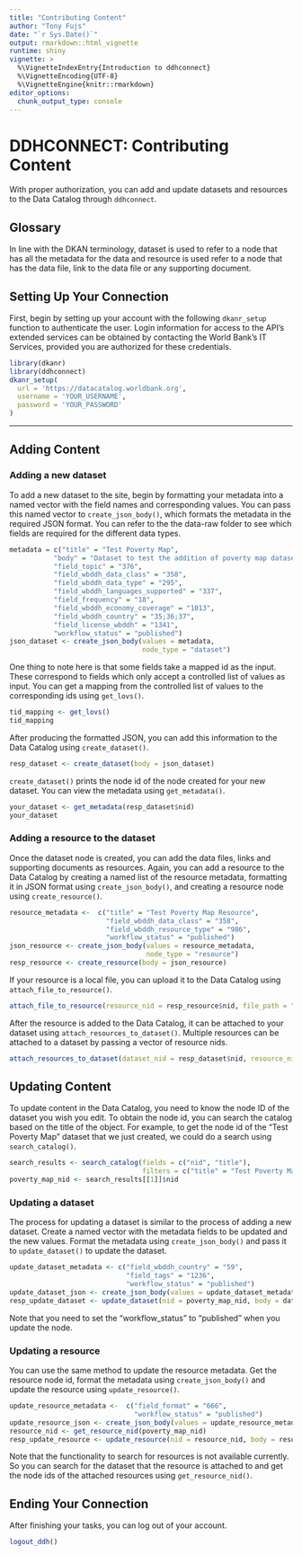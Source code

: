 ```yaml
---
title: "Contributing Content"
author: "Tony Fujs"
date: "`r Sys.Date()`"
output: rmarkdown::html_vignette
runtime: shiny
vignette: >
  %\VignetteIndexEntry{Introduction to ddhconnect}
  %\VignetteEncoding{UTF-8}
  %\VignetteEngine{knitr::rmarkdown}
editor_options: 
  chunk_output_type: console
---
```


# DDHCONNECT: Contributing Content
With proper authorization, you can add and update datasets and resources to the Data Catalog through `ddhconnect`.

## Glossary
In line with the DKAN terminology, dataset is used to refer to a node that has all the metadata for the data and resource is used refer to a node that has the data file, link to the data file or any supporting document.

## Setting Up Your Connection
First, begin by setting up your account with the following `dkanr_setup` function to authenticate the user. Login information for access to the API's extended services can be obtained by contacting the World Bank's IT Services, provided you are authorized for these credentials.
```r
library(dkanr)
library(ddhconnect)
dkanr_setup(
  url = 'https://datacatalog.worldbank.org',
  username = 'YOUR_USERNAME',
  password = 'YOUR_PASSWORD'
)
```

___

## Adding Content
### Adding a new dataset
To add a new dataset to the site, begin by formatting your metadata into a named vector with the field names and corresponding values. You can pass this named vector to `create_json_body()`, which formats the metadata in the required JSON format. You can refer to the the data-raw folder to see which fields are required for the different data types. 

```r
metadata = c("title" = "Test Poverty Map",
           "body" = "Dataset to test the addition of poverty map datasets into DDH.",
           "field_topic" = "376",
           "field_wbddh_data_class" = "358",
           "field_wbddh_data_type" = "295",
           "field_wbddh_languages_supported" = "337",
           "field_frequency" = "18",
           "field_wbddh_economy_coverage" = "1013",
           "field_wbddh_country" = "35;36;37",
           "field_license_wbddh" = "1341",
           "workflow_status" = "published")
json_dataset <- create_json_body(values = metadata,
                                 node_type = "dataset")
```

One thing to note here is that some fields take a mapped id as the input. These correspond to fields which only accept a controlled list of values as input. You can get a mapping from the controlled list of values to the corresponding ids using `get_lovs()`.

```r
tid_mapping <- get_lovs()
tid_mapping
```


After producing the formatted JSON, you can add this information to the Data Catalog using `create_dataset()`.
```r
resp_dataset <- create_dataset(body = json_dataset)
```

`create_dataset()` prints the node id of the node created for your new dataset. You can view the metadata using `get_metadata()`.
```r
your_dataset <- get_metadata(resp_dataset$nid)
your_dataset
```

### Adding a resource to the dataset
Once the dataset node is created, you can add the data files, links and supporting documents as resources. Again, you can add a resource to the Data Catalog by creating a named list of the resource metadata, formatting it in JSON format using `create_json_body()`, and creating a resource node using `create_resource()`.
```r
resource_metadata <-  c("title" = "Test Poverty Map Resource",
                        "field_wbddh_data_class" = "358",
                        "field_wbddh_resource_type" = "986",
                        "workflow_status" = "published")
json_resource <- create_json_body(values = resource_metadata,
                                  node_type = "resource")
resp_resource <- create_resource(body = json_resource)
```

If your resource is a local file, you can upload it to the Data Catalog using `attach_file_to_resource()`.
```r
attach_file_to_resource(resource_nid = resp_resource$nid, file_path = "PATH TO YOUR FILE")
```


After the resource is added to the Data Catalog, it can be attached to your dataset using `attach_resources_to_dataset()`. Multiple resources can be attached to a dataset by passing a vector of resource nids.
```r
attach_resources_to_dataset(dataset_nid = resp_dataset$nid, resource_nid = resp_resource$nid)
```

## Updating Content
To update content in the Data Catalog, you need to know the node ID of the dataset you wish you edit. To obtain the node id, you can search the catalog based on the title of the object. For example, to get the node id of the "Test Poverty Map" dataset that we just created, we could do a search using `search_catalog()`.
```r
search_results <- search_catalog(fields = c("nid", "title"),
                                 filters = c("title" = "Test Poverty Map"))
poverty_map_nid <- search_results[[1]]$nid
```

### Updating a dataset

The process for updating a dataset is similar to the process of adding a new dataset. Create a named vector with the metadata fields to be updated and the new values. Format the metadata using `create_json_body()` and pass it to `update_dataset()` to update the dataset.
```r
update_dataset_metadata <- c("field_wbddh_country" = "59",
                             "field_tags" = "1236",
                             "workflow_status" = "published")
update_dataset_json <- create_json_body(values = update_dataset_metadata, node_type = “dataset”)
resp_update_dataset <- update_dataset(nid = poverty_map_nid, body = dataset_json)
```
Note that you need to set the "workflow_status" to "published" when you update the node.

### Updating a resource

You can use the same method to update the resource metadata. Get the resource node id, format the metadata using `create_json_body()` and update the resource using `update_resource()`.
```r
update_resource_metadata <-  c("field_format" = "666",
                               "workflow_status" = "published")
update_resource_json <- create_json_body(values = update_resource_metadata, node_type = “resource”)
resource_nid <- get_resource_nid(poverty_map_nid)
resp_update_resource <- update_resource(nid = resource_nid, body = resource_json)
```
Note that the functionality to search for resources is not available currently. So you can search for the dataset that the resource is attached to and get the node ids of the attached resources using `get_resource_nid()`.

## Ending Your Connection
After finishing your tasks, you can log out of your account.
```r
logout_ddh()
```
